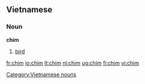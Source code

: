 ==Vietnamese==
===Noun===
'''chim'''
#[[bird]]

[[Category:Vietnamese nouns]]

{{vi-attention}}

[[fr:chim]]
[[io:chim]]
[[lt:chim]]
[[nl:chim]]
[[ug:chim]]
[[fi:chim]]
[[vi:chim]]